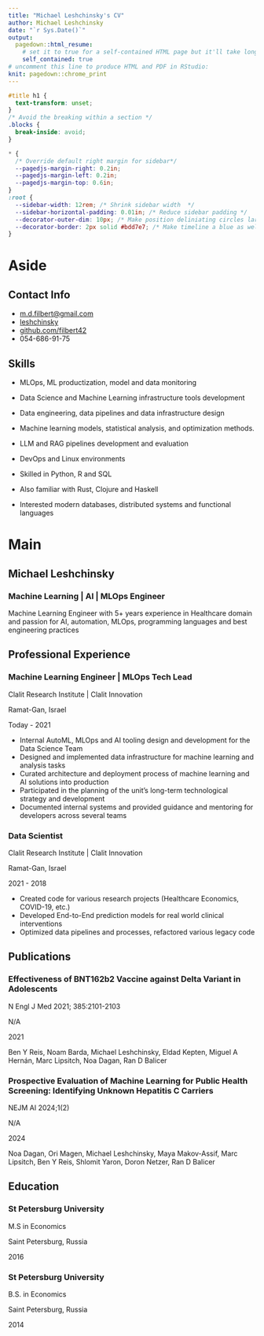 ```yaml
---
title: "Michael Leshchinsky's CV"
author: Michael Leshchinsky
date: "`r Sys.Date()`"
output:
  pagedown::html_resume:
    # set it to true for a self-contained HTML page but it'll take longer to render
    self_contained: true
# uncomment this line to produce HTML and PDF in RStudio:
knit: pagedown::chrome_print
---
```


```css
#title h1 {
  text-transform: unset;
}
/* Avoid the breaking within a section */
.blocks {
  break-inside: avoid;
}

* {
  /* Override default right margin for sidebar*/
  --pagedjs-margin-right: 0.2in;
  --pagedjs-margin-left: 0.2in;
  --pagedjs-margin-top: 0.6in;
}
:root {
  --sidebar-width: 12rem; /* Shrink sidebar width  */
  --sidebar-horizontal-padding: 0.01in; /* Reduce sidebar padding */
  --decorator-outer-dim: 10px; /* Make position deliniating circles larger */
  --decorator-border: 2px solid #bdd7e7; /* Make timeline a blue as well*/
}
```

Aside
================================================================================

Contact Info {#contact}
--------------------------------------------------------------------------------

- <i class="fa fa-envelope"></i> [m.d.filbert@gmail.com](mailto:m.d.filbert@gmail.com)
- <i class="fab fa-linkedin"></i> [leshchinsky](https://www.linkedin.com/in/leshchinsky)
- <i class="fa fa-github"></i> [github.com/filbert42](https://github.com/filbert42)
- <i class="fa fa-phone"></i> 054-686-91-75


Skills {#skills}
--------------------------------------------------------------------------------

- MLOps, ML productization, model and data monitoring 

- Data Science and Machine Learning infrastructure tools development

- Data engineering, data pipelines and data infrastructure design

- Machine learning models, statistical analysis, and optimization methods.

- LLM and RAG pipelines development and evaluation

- DevOps and Linux environments

- Skilled in Python, R and SQL

- Also familiar with Rust, Clojure and Haskell

- Interested modern databases, distributed systems and functional languages


Main
================================================================================

Michael Leshchinsky {#title}
--------------------------------------------------------------------------------

### Machine Learning \| AI \| MLOps Engineer

Machine Learning Engineer with 5+ years experience in Healthcare domain and passion for AI, automation, MLOps, programming languages and best engineering practices

Professional Experience {data-icon=laptop}
--------------------------------------------------------------------------------

### Machine Learning Engineer \| MLOps Tech Lead

Clalit Research Institute \| Clalit Innovation

Ramat-Gan, Israel

Today - 2021

-   Internal AutoML, MLOps and AI tooling design and development for the Data Science Team
-   Designed and implemented data infrastructure for machine learning and analysis tasks
-   Curated architecture and deployment process of machine learning and AI solutions into production
-   Participated in the planning of the unit's long-term technological strategy and development
-   Documented internal systems and provided guidance and mentoring for developers across several teams

### Data Scientist

Clalit Research Institute \| Clalit Innovation

Ramat-Gan, Israel

2021 - 2018

-   Created code for various research projects (Healthcare Economics, COVID-19, etc.)
-   Developed End-to-End prediction models for real world clinical interventions
-   Optimized data pipelines and processes, refactored various legacy code


Publications {data-icon=file}
--------------------------------------------------------------------------------

### Effectiveness of BNT162b2 Vaccine against Delta Variant in Adolescents

N Engl J Med 2021; 385:2101-2103

N/A

2021

Ben Y Reis, Noam Barda, Michael Leshchinsky, Eldad Kepten, Miguel A Hernán, Marc Lipsitch, Noa Dagan, Ran D Balicer

### Prospective Evaluation of Machine Learning for Public Health Screening: Identifying Unknown Hepatitis C Carriers

NEJM AI 2024;1(2)

N/A

2024

Noa Dagan, Ori Magen, Michael Leshchinsky, Maya Makov-Assif, Marc Lipsitch, Ben Y Reis, Shlomit Yaron, Doron Netzer, Ran D Balicer

Education {data-icon=graduation-cap data-concise=true}
--------------------------------------------------------------------------------

### St Petersburg University

M.S in Economics

Saint Petersburg, Russia

2016

### St Petersburg University

B.S. in Economics

Saint Petersburg, Russia

2014
